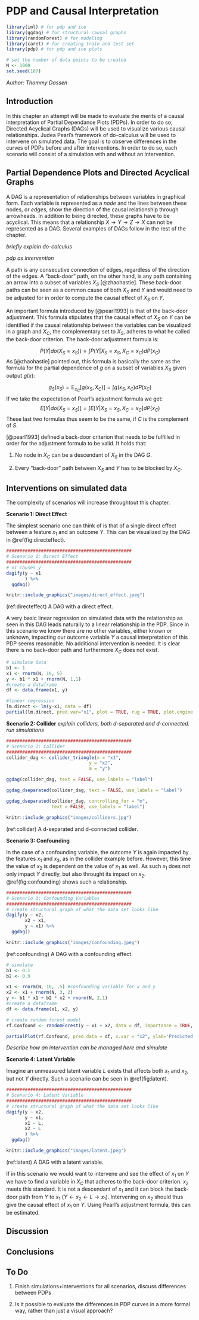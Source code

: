 # PDP and Causal Interpretation
```r
library(iml) # for pdp and ice
library(ggdag) # for structural causal graphs
library(randomForest) # for modeling
library(caret) # for creating train and test set
library(pdp) # for pdp and ice plots

# set the number of data points to be created
N <- 1000
set.seed(107)

```


*Author: Thommy Dassen*

## Introduction

In this chapter an attempt will be made to evaluate the merits of a causal interpretation of Partial Dependance Plots (PDPs). In order to do so, Directed Acyclical Graphs (DAGs) will be used to visualize various causal relationships. Judea Pearl's framework of do-calculus will be used to intervene on simulated data. The goal is to observe differences in the curves of PDPs before and after interventions. In order to do so, each scenario will consist of a simulation with and without an intervention. 

## Partial Dependence Plots and Directed Acyclical Graphs

A DAG is a representation of relationships between variables in graphical form. Each variable is represented as a *node* and the lines between these nodes, or *edges*, show the direction of the causal relationship through arrowheads. In addition to being directed, these graphs have to be acyclical. This means that a relationship $X \rightarrow Y \rightarrow Z \rightarrow X$ can not be represented as a DAG. Several examples of DAGs follow in the rest of the chapter.


*briefly explain do-calculus*

*pdp as intervention*

A path is any consecutive connection of edges, regardless of the direction of the edges. A "back-door" path, on the other hand, is any path containing an arrow into a subset of variables $X_S$ [@zhaohastie]. These back-door paths can be seen as a common cause of both $X_S$ and $Y$ and would need to be adjusted for in order to compute the causal effect of $X_S$ on $Y$.

An important formula introduced by  [@pearl1993] is that of the back-door adjustment. This formula stipulates that the causal effect of $X_S$ on $Y$ can be identified if the causal relationship between the variables can be visualized in a graph and $X_C$, the complementary set to $X_S$, adheres to what he called the back-door criterion. The back-door adjustment formula is:


$$P(Y|do(X_S = x_S)) = \int P(Y |X_S = x_S, X_C = x_C) dP(x_C)$$
As [@zhaohastie] pointed out, this formula is basically the same as the formula for the partial
dependence of $g$ on a subset of variables $X_S$ given output $g(x)$:

$$ g_S(x_S) = \mathbb E_{x_C}[g(x_S, X_C)] = \int g(x_S, x_C)dP(x_C)  $$
If we take the expectation of Pearl's adjustment formula we get:
$$ E[Y |do(X_S = x_S)] = \int E[Y |X_S = x_S, X_C = x_C] dP(x_C) $$
These last two formulas thus seem to be the same, if $C$ is the complement of $S$. 

[@pearl1993] defined a back-door criterion that needs to be fulfilled in order for the adjustment formula to be valid. It holds that:

1. No node in $X_C$ can be a descendant of $X_S$ in the DAG $G$.

2. Every "back-door" path between $X_S$ and $Y$ has to be blocked by $X_C$.




## Interventions on simulated data
The complexity of scenarios will increase throughtout this chapter.

**Scenario 1: Direct Effect**

The simplest scenario one can think of is that of a single direct effect between a feature $x_1$ and an outcome $Y$. This can be visualized by the DAG in \@ref(fig:directeffect).

```r
###############################################
# Scenario 1: Direct Effect
###############################################
# x1 causes y
dagify(y ~ x1
       ) %>% 
  ggdag() 
```

```r
knitr::include_graphics("images/direct_effect.jpeg")
```
(ref:directeffect) A DAG with a direct effect.

A very basic linear regression on simulated data with the relationship as seen in this DAG leads naturally to a linear relationship in the PDP. Since in this scenario we know there are no other variables, either known or unknown, impacting our outcome variable $Y$ a causal interpretation of this PDP seems reasonable. No additional intervention is needed. It is clear there is no back-door path and furthermore $X_C$ does not exist.

```r
# simulate data 
b1 <- 1
x1 <- rnorm(N, 10, 5) 
y <- b1 * x1 + rnorm(N, 1,1)
#create a dataframe
df <- data.frame(x1, y)

#linear regression
lm.direct <- lm(y~x1, data = df)
partial(lm.direct, pred.var="x1", plot = TRUE, rug = TRUE, plot.engine = "ggplot2")
```

**Scenario 2: Collider**
*explain colliders, both d-separated and d-connected. run simulations*

```r
###############################################
# Scenario 2: Collider
###############################################
collider_dag <- collider_triangle(x = "x1", 
                               y = "x2", 
                               m = "y") 

ggdag(collider_dag, text = FALSE, use_labels = "label")

ggdag_dseparated(collider_dag, text = FALSE, use_labels = "label")

ggdag_dseparated(collider_dag, controlling_for = "m", 
                 text = FALSE, use_labels = "label")
```
```r
knitr::include_graphics("images/colliders.jpg")

```
(ref:collider) A d-separated and d-connected collider.

**Scenario 3: Confounding**

In the case of a confounding variable, the outcome $Y$ is again impacted by the features $x_1$ and $x_2$, as in the collider example before. However, this time the value of $x_2$ is dependent on the value of $x_1$ as well. As such $x_1$ does not only impact $Y$ directly, but also throught its impact on $x_2$. \@ref(fig:confounding) shows such a relationship.
```r
###############################################
# Scenario 3: Confounding Variables
###############################################
# create structural graph of what the data set looks like
dagify(y ~ x2,
       x2 ~ x1,
       y ~ x1) %>% 
  ggdag() 
```
```r
knitr::include_graphics("images/confounding.jpeg")
```
(ref:confounding) A DAG with a confounding effect.

```r
# simulate 
b1 <- 0.1
b2 <- 0.9

x1 <- rnorm(N, 10, .5) #confounding variable for x and y
x2 <- x1 + rnorm(N, 3, 2)
y <- b1 * x1 + b2 * x2 + rnorm(N, 2,1)
#create a dataframe
df <- data.frame(x1, x2, y)

# create random forest model
rf.Confound <- randomForest(y ~ x1 + x2, data = df, importance = TRUE, do.trace = FALSE, keep.forest = TRUE)

partialPlot(rf.Confound, pred.data = df, x.var = "x2", ylab='Predicted Y') 


```

*Describe how an intervention can be managed here and simulate*

**Scenario 4: Latent Variable**

Imagine an unmeasured latent variable $L$ exists that affects both $x_1$ and $x_2$, but not $Y$ directly. Such a scenario can be seen in \@ref(fig:latent).

```r
###############################################
# Scenario 4: Latent Variable
###############################################
# create structural graph of what the data set looks like
dagify(y ~ x2,
       y ~ x1,
       x1 ~ L,
       x2 ~ L
       ) %>% 
  ggdag() 
```
```r
knitr::include_graphics("images/latent.jpeg")
```
(ref:latent) A DAG with a latent variable.

If in this scenario we would want to intervene and see the effect of $x_1$ on $Y$ we have to find a variable in $X_C$ that adheres to the back-door criterion. $x_2$ meets this standard. It is not a descendant of $x_1$ and it can block the back-door path from $Y$ to $x_1$ ($Y \leftarrow x_2 \leftarrow L \rightarrow x_1$). Intervening on $x_2$ should thus give the causal effect of $x_1$ on $Y$. Using Pearl's adjustment formula, this can be estimated.

## Discussion

## Conclusions


## To Do

1. Finish simulations+interventions for all scenarios, discuss differences between PDPs 

2. Is it possible to evaluate the differences in PDP curves in a more formal way, rather than just a visual approach?